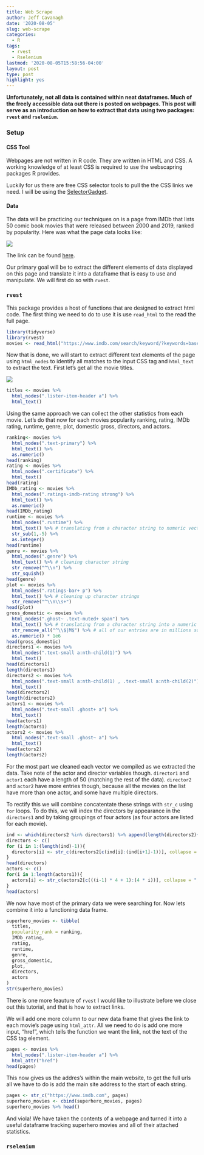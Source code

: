 ```yaml
---
title: Web Scrape
author: Jeff Cavanagh
date: '2020-08-05'
slug: web-scrape
categories:
  - R
tags:
  - rvest
  - Rselenium
lastmod: '2020-08-05T15:58:56-04:00'
layout: post
type: post
highlight: yes
---
```


**Unfortunately, not all data is contained within neat dataframes. Much of the freely accessible data out there is posted on webpages. This post will serve as an introduction on how to extract that data using two packages: `rvest` and `rselenium`.**

### Setup 

#### CSS Tool

Webpages are not written in R code. They are written in HTML and CSS. A working knowledge of at least CSS is required to use the webscapring packages R provides.

Luckily for us there are free CSS selector tools to pull the the CSS links we need. I will be using the [SelectorGadget](https://selectorgadget.com/){target="blank"}.

#### Data

The data will be practicing our techniques on is a page from IMDb that lists 50 comic book movies that were released between 2000 and 2019, ranked by popularity. Here was what the page data looks like:

![](/analytics/2020-08-05-web-scrape_files/Screen Shot 2020-08-08 at 2.43.03 PM.png)

The link can be found [here](https://www.imdb.com/search/keyword/?keywords=based-on-comic-book%2Csuperhero&pf_rd_m=A2FGELUUNOQJNL&pf_rd_p=a581b14c-5a82-4e29-9cf8-54f909ced9e1&pf_rd_r=HA259SA49EFNVTHNRH2V&pf_rd_s=center-5&pf_rd_t=15051&pf_rd_i=genre&ref_=kw_ref_yr&sort=moviemeter,asc&mode=detail&page=1&title_type=movie&release_date=2000%2C2019){target="blank"}.

Our primary goal will be to extract the different elements of data displayed on this page and translate it into a dataframe that is easy to use and manipulate. We will first do so with `rvest`.

### `rvest`

This package provides a host of functions that are designed to extract html code. The first thing we need to do to use it is use `read_html` to the read the full page.

```r
library(tidyverse)
library(rvest)
movies <- read_html("https://www.imdb.com/search/keyword/?keywords=based-on-comic-book%2Csuperhero&pf_rd_m=A2FGELUUNOQJNL&pf_rd_p=a581b14c-5a82-4e29-9cf8-54f909ced9e1&pf_rd_r=HA259SA49EFNVTHNRH2V&pf_rd_s=center-5&pf_rd_t=15051&pf_rd_i=genre&ref_=kw_ref_yr&sort=moviemeter,asc&mode=detail&page=1&title_type=movie&release_date=2000%2C2019")
```

Now that is done, we will start to extract different text elements of the page using `html_nodes` to identify all matches to the input CSS tag and `html_text` to extract the text. First let's get all the movie titles.

![](/analytics/2020-08-05-web-scrape_files/Screen Shot 2020-08-08 at 12.37.06 PM.png)

```r
titles <- movies %>%
  html_nodes(".lister-item-header a") %>%
  html_text()
```

Using the same approach we can collect the other statistics from each movie. Let's do that now for each movies popularity ranking, rating, IMDb rating, runtime, genre, plot, domestic gross, directors, and actors.

```r
ranking<- movies %>%
  html_nodes(".text-primary") %>%
  html_text() %>%
  as.numeric()
head(ranking)
rating <- movies %>%
  html_nodes(".certificate") %>%
  html_text()
head(rating)
IMDb_rating <- movies %>%
  html_nodes(".ratings-imdb-rating strong") %>%
  html_text() %>%
  as.numeric()
head(IMDb_rating)
runtime <- movies %>%
  html_nodes(".runtime") %>%
  html_text() %>% # translating from a character string to numeric vector
  str_sub(1,-5) %>%
  as.integer()
head(runtime)
genre <- movies %>%
  html_nodes(".genre") %>%
  html_text() %>% # cleaning character string
  str_remove("^\\n") %>%
  str_squish()
head(genre)
plot <- movies %>%
  html_nodes(".ratings-bar+ p") %>%
  html_text() %>% # cleaning up character strings
  str_remove("^\\n\\s+")
head(plot)
gross_domestic <- movies %>%
  html_nodes(".ghost~ .text-muted+ span") %>%
  html_text() %>% # translating from a character string into a numeric vector
  str_remove_all("^\\$|M$") %>% # all of our entries are in millions so easy to convert
  as.numeric() * 1e6
head(gross_domestic)
directors1 <- movies %>%
  html_nodes(".text-small a:nth-child(1)") %>%
  html_text()
head(directors1)
length(directors1)
directors2 <- movies %>%
  html_nodes(".text-small a:nth-child(1) , .text-small a:nth-child(2)") %>%
  html_text()
head(directors2)
length(directors2)
actors1 <- movies %>%
  html_nodes(".text-small .ghost+ a") %>%
  html_text()
head(actors1)
length(actors1)
actors2 <- movies %>%
  html_nodes(".text-small .ghost~ a") %>%
  html_text()
head(actors2)
length(actors2)
```

For the most part we cleaned each vector we compiled as we extracted the data. Take note of the actor and director variables though. `director1` and `actor1` each have a length of 50 (matching the rest of the data). `director2` and `actor2` have more entries though, because all the movies on the list have more than one actor, and some have multiple directors.

To rectify this we will combine concatentate these strings with `str_c` using `for` loops. To do this, we will index the directors by appearance in the `directors1` and by taking groupings of four actors (as four actors are listed for each movie).

```r
ind <- which(directors2 %in% directors1) %>% append(length(directors2)+1)
directors <- c()
for (i in 1:(length(ind)-1)){
  directors[i] <- str_c(directors2[c(ind[i]:(ind[i+1]-1))], collapse = ", ")
}
head(directors)
actors <- c()
for(i in 1:length(actors1)){
  actors[i] <- str_c(actors2[c(((i-1) * 4 + 1):(4 * i))], collapse = ", ")
}
head(actors)
```

We now have most of the primary data we were searching for. Now lets combine it into a functioning data frame.

```r
superhero_movies <- tibble(
  titles,
  popularity_rank = ranking,
  IMDb_rating,
  rating,
  runtime,
  genre,
  gross_domestic,
  plot,
  directors,
  actors
)
str(superhero_movies)
```

There is one more feauture of `rvest` I would like to illustrate before we close out this tutorial, and that is how to extract links.

We will add one more column to our new data frame that gives the link to each movie's page using `html_attr`. All we need to do is add one more input, "href", which tells the function we want the link, not the text of the CSS tag element.

```r
pages <- movies %>%
  html_nodes(".lister-item-header a") %>%
  html_attr("href")
head(pages)
```

This now gives us the addres's within the main website, to get the full urls all we have to do is add the main site address to the start of each string.

```r
pages <- str_c("https://www.imdb.com", pages)
superhero_movies <- cbind(superhero_movies, pages)
superhero_movies %>% head()
```
And viola! We have taken the contents of a webpage and turned it into a useful dataframe tracking superhero movies and all of their attached statistics.

### `rselenium`

